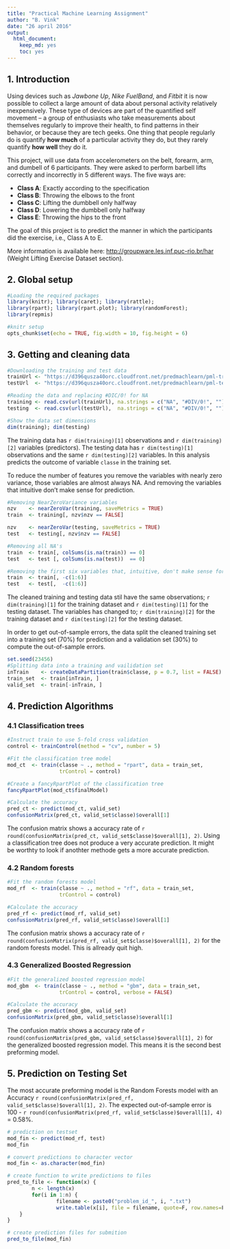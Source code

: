 ```yaml
---
title: "Practical Machine Learning Assignment"
author: "B. Vink"
date: "26 april 2016"
output: 
  html_document: 
    keep_md: yes
    toc: yes
---
```


## 1. Introduction
Using devices such as *Jawbone Up*, *Nike FuelBand*, and *Fitbit* it is now 
possible to collect a large amount of data about personal activity relatively 
inexpensively. These type of devices are part of the quantified self movement 
– a group of enthusiasts who take measurements about themselves regularly to 
improve their health, to find patterns in their behavior, or because they are 
tech geeks. One thing that people regularly do is quantify **how much** of a 
particular activity they do, but they rarely quantify **how well** they do it. 

This project, will use data from accelerometers on the belt, forearm, arm, and 
dumbell of 6 participants. They were asked to perform barbell lifts correctly 
and incorrectly in 5 different ways.  The five ways are:

- **Class A**:   Exactly according to the specification 
- **Class B**:   Throwing the elbows to the front 
- **Class C**:   Lifting the dumbbell only halfway 
- **Class D**:   Lowering the dumbbell only halfway 
- **Class E**:   Throwing the hips to the front 

The goal of this project is to predict the manner in which the participants did 
the exercise, i.e., Class A to E.

More information is available here: [http://groupware.les.inf.puc-rio.br/har](http://groupware.les.inf.puc-rio.br/har) 
(Weight Lifting Exercise Dataset section).

## 2. Global setup
```r
#Loading the required packages
library(knitr); library(caret); library(rattle);
library(rpart); library(rpart.plot); library(randomForest);
library(repmis)
```
```r
#knitr setup
opts_chunk$set(echo = TRUE, fig.width = 10, fig.height = 6)
```

## 3. Getting and cleaning data
```r
#Downloading the training and test data
trainUrl <- "https://d396qusza40orc.cloudfront.net/predmachlearn/pml-training.csv"
testUrl  <- "https://d396qusza40orc.cloudfront.net/predmachlearn/pml-testing.csv"

#Reading the data and replacing #DIC/0! for NA
training <- read.csv(url(trainUrl), na.strings = c("NA", "#DIV/0!", ""))
testing  <- read.csv(url(testUrl),  na.strings = c("NA", "#DIV/0!", ""))

#Show the data set dimensions 
dim(training); dim(testing)
```
The training data has `r dim(training)[1]` observations and `r dim(training)[2]` variables (predictors). The testing data has `r dim(testing)[1]` observations and the same `r dim(testing)[2]` variables. In this analysis predicts the outcome of variable `classe` in the training set.

To reduce the number of features you remove the variables with nearly zero variance, those variables are almost always NA. And removing the variables that intuitive don’t make sense for prediction. 
```r
#Removing NearZeroVariance variables
nzv    <- nearZeroVar(training, saveMetrics = TRUE)
train  <- training[, nzv$nzv == FALSE]

nzv    <- nearZeroVar(testing, saveMetrics = TRUE)
test   <- testing[, nzv$nzv == FALSE]

#Removing all NA's
train  <- train[, colSums(is.na(train)) == 0]
test   <- test [, colSums(is.na(test))  == 0]

#Removing the first six variables that, intuitive, don't make sense for prediction 
train  <- train[, -c(1:6)]
test   <- test[,  -c(1:6)]
```
The cleaned training and testing data stil have the same observations; `r dim(training)[1]` for the training dataset and `r dim(testing)[1]` for the testing dataset. The variables has changed to; `r dim(training)[2]` for the training dataset and `r dim(testing)[2]` for the testing dataset.

In order to get out-of-sample errors, the data split the cleaned training set into a training set (70%) for prediction and a validation set (30%) to compute the out-of-sample errors.
```r
set.seed(23456)
#Splitting data into a training and vailidation set
inTrain    <- createDataPartition(train$classe, p = 0.7, list = FALSE)
train_set  <- train[inTrain, ]
valid_set  <- train[-inTrain, ]
```

## 4. Prediction Algorithms

### 4.1 Classification trees
```r
#Instruct train to use 5-fold cross validation
control <- trainControl(method = "cv", number = 5)

#Fit the classification tree model 
mod_ct  <- train(classe ~ ., method = "rpart", data = train_set, 
                 trControl = control)

#Create a fancyRpartPlot of the classification tree
fancyRpartPlot(mod_ct$finalModel)

#Calculate the accuracy 
pred_ct <- predict(mod_ct, valid_set)
confusionMatrix(pred_ct, valid_set$classe)$overall[1]
```
The confusion matrix shows a accuracy rate of `r round(confusionMatrix(pred_ct, valid_set$classe)$overall[1], 2)`. Using a classification tree does not produce a very accurate prediction. It might be worthty to look if anothter methode gets a more accurate prediction. 

### 4.2 Random forests
```r
#Fit the random forests model 
mod_rf  <- train(classe ~ ., method = "rf", data = train_set, 
                 trControl = control)

#Calculate the accuracy 
pred_rf <- predict(mod_rf, valid_set)
confusionMatrix(pred_rf, valid_set$classe)$overall[1]
```
The confusion matrix shows a accuracy rate of `r round(confusionMatrix(pred_rf, valid_set$classe)$overall[1], 2)` for the random forests model. This is allready quit high. 

### 4.3 Generalized Boosted Regression
```r
#Fit the generalized boosted regression model
mod_gbm  <- train(classe ~ ., method = "gbm", data = train_set, 
                 trControl = control, verbose = FALSE)

#Calculate the accuracy
pred_gbm <- predict(mod_gbm, valid_set)
confusionMatrix(pred_gbm, valid_set$classe)$overall[1]
```
The confusion matrix shows a accuracy rate of `r round(confusionMatrix(pred_gbm, valid_set$classe)$overall[1], 2)` for the generalized boosted regression model. This means it is the second best preforming model.  

## 5. Prediction on Testing Set
The most accurate preforming model is the Random Forests model with an Accuracy `r round(confusionMatrix(pred_rf, valid_set$classe)$overall[1], 2)`. The expected out-of-sample error is 100 - `r round(confusionMatrix(pred_rf, valid_set$classe)$overall[1], 4)` = 0.58%.
```r
# prediction on testset
mod_fin <- predict(mod_rf, test)
mod_fin

# convert predictions to character vector
mod_fin <- as.character(mod_fin)

# create function to write predictions to files
pred_to_file <- function(x) {
        n <- length(x)
        for(i in 1:n) {
                filename <- paste0("problem_id_", i, ".txt")
                write.table(x[i], file = filename, quote=F, row.names=F, col.names=F)
    }
}

# create prediction files for submition
pred_to_file(mod_fin)
```


